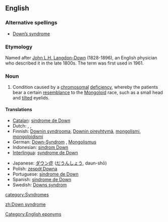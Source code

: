 {{wikipedia}}
==English==

===Alternative spellings===
*[[Down's syndrome|Down’s syndrome]]

===Etymology===
Named after [[w:John Langdon-Down|John L.H. Langdon-Down]] (1828-1896), an English physician who described it in the late 1800s. The term was first used in 1961.

===Noun===
{{en-noun|sg=[[Down]] [[syndrome]]|-}}

# {{teratology}} Condition caused by a [[chromosomal]] [[deficiency]], whereby the patients bear a certain [[resemblance]] to the [[Mongoloid]] race, such as a small head and [[tilt]]ed eyelids.

====Translations====
{{trans-top|condition caused by chromosomal deficiency}}
*[[Catalan]]: [[síndrome de Down]] {{f}}
*Dutch: {{t|nl|syndroom van Down}} {{n}}, {{t|nl|downsyndroom}} {{n}}, {{t|nl|mongolisme}} {{n}}
*Finnish: [[Downin syndrooma]], [[Downin oireyhtymä]], [[mongolismi]], [[mongoloidismi]]
*German: [[Down-Syndrom]] {{n}}, [[Mongolismus]] {{m}}
*Indonesian: [[sindrom Down]]
*[[Interlingua]]: [[syndrome de Down]]
{{trans-mid}}
*Japanese: [[ダウン症]] ([[だうんしょう]], daun-shō)
*Polish: [[zespół Downa]]
*Portuguese: [[síndrome de Down]] {{f}}
*Spanish: [[síndrome de Down]] {{m}}
*Swedish: [[Downs syndrom]]
{{trans-bottom}}

[[Category:English eponyms]]
[[category:Syndromes]]

[[zh:Down syndrome]]